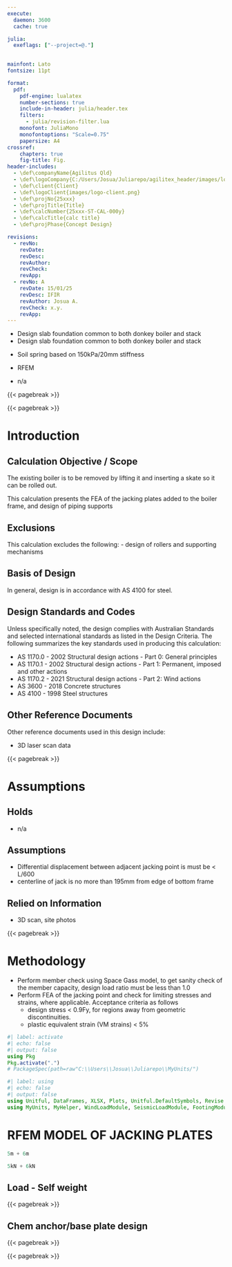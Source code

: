 ---
execute:
  daemon: 3600
  cache: true

julia: 
  exeflags: ["--project=@."]    
  

mainfont: Lato
fontsize: 11pt

format:
  pdf:
    pdf-engine: lualatex
    number-sections: true 
    include-in-header: julia/header.tex
    filters:
      - julia/revision-filter.lua
    monofont: JuliaMono
    monofontoptions: "Scale=0.75"
    papersize: A4
crossref: 
    chapters: true
    fig-title: Fig.
header-includes:
  - \def\companyName{Agilitus Qld}
  - \def\logoCompany{C:/Users/Josua/Juliarepo/agilitex_header/images/logo-agilitus.png}
  - \def\client{Client}
  - \def\logoClient{images/logo-client.png}
  - \def\projNo{25xxx}
  - \def\projTitle{Title}
  - \def\calcNumber{25xxx-ST-CAL-000y}
  - \def\calcTitle{calc title}
  - \def\projPhase{Concept Design} 

revisions:
  - revNo: 
    revDate:  
    revDesc:  
    revAuthor:  
    revCheck:  
    revApp: 
  - revNo: A
    revDate: 15/01/25
    revDesc: IFIR
    revAuthor: Josua A.
    revCheck: x.y.
    revApp: 
---

```{=latex}
\coverpageHeader{Calculation Objective / Scope}
```
* Design slab foundation common to both donkey boiler and stack
* Design slab foundation common to both donkey boiler and stack


```{=latex}
\coverpageHeader{Calculation Assumptions} 
```
- Soil spring based on 150kPa/20mm stiffness

```{=latex}
\coverpageHeader{Software Used} 
```
* RFEM

```{=latex}
\coverpageHeader{Holds} 
``` 

* n/a 


{{< pagebreak >}}

<!-- add TOC using latex -->
```{=latex}
\tableofcontents
```

{{< pagebreak >}}


# Introduction {#sec-intro}

## Calculation Objective / Scope

The existing boiler is to be removed by lifting it and inserting a skate
so it can be rolled out.

This calculation presents the FEA of the jacking plates added to the
boiler frame, and design of piping supports

## Exclusions

This calculation excludes the following: - design of rollers and
supporting mechanisms

## Basis of Design

In general, design is in accordance with AS 4100 for steel.

## Design Standards and Codes

Unless specifically noted, the design complies with Australian Standards
and selected international standards as listed in the Design Criteria.
The following summarizes the key standards used in producing this
calculation:

-   AS 1170.0 - 2002 Structural design actions - Part 0: General
    principles
-   AS 1170.1 - 2002 Structural design actions - Part 1: Permanent,
    imposed and other actions
-   AS 1170.2 - 2021 Structural design actions - Part 2: Wind actions
-   AS 3600 - 2018 Concrete structures
-   AS 4100 - 1998 Steel structures

## Other Reference Documents

Other reference documents used in this design include:

-   3D laser scan data

{{< pagebreak >}}

# Assumptions

## Holds

-   n/a

## Assumptions {#sec-assumptions}
 
-   Differential displacement between adjacent jacking point is must be < L/600
-   centerline of jack is no more than 195mm from edge of bottom frame

## Relied on Information

-   3D scan, site photos

{{< pagebreak >}}

# Methodology

-   Perform member check using Space Gass model, to get sanity check of the member capacity, design load ratio must be less than 1.0
-   Perform FEA of the jacking point and check for limiting stresses and strains, where applicable. Acceptance criteria as follows
    - design stress < 0.9Fy, for regions away from geometric discontinuities.
    - plastic equivalent strain (VM strains) < 5%


```{julia}
#| label: activate
#| echo: false
#| output: false
using Pkg
Pkg.activate(".")
# PackageSpec(path=raw"C:\\Users\\Josua\\Juliarepo\\MyUnits/") 
``` 

```{julia}
#| label: using
#| echo: false
#| output: false
using Unitful, DataFrames, XLSX, Plots, Unitful.DefaultSymbols, Revise
using MyUnits, MyHelper, WindLoadModule, SeismicLoadModule, FootingModule, ConcreteModule
```

# RFEM MODEL OF JACKING PLATES

```{julia}
5m + 6m
```

```{julia}
5kN + 6kN
```

## Load - Self weight

{{< pagebreak >}}

## Chem anchor/base plate design

```{=latex}
\includepdf[pages=-, fitpaper=true, rotateoversize=true]{pdf-to-embed/chemset.pdf}
```

{{< pagebreak >}}

 ```{=latex }
 \appendixHeader{Appendix B}
 ``` 

{{< pagebreak >}}


 ```{=latex }
\appendixHeader{Appendix A  \\ Preliminary Pump Information}
\addcontentsline{toc}{section}{Appendix A - Preliminary Pump Information}
 ``` 